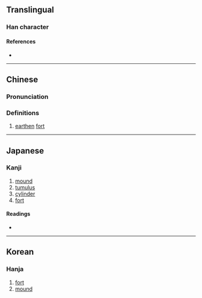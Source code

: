 {{character info}}
==Translingual==

===Han character===
{{Han char|rn=32|rad=土|as=14|sn=17|four=44141|canj=GGNI|ids=⿰土壽}}

====References====
* {{Han ref|kx=0241.110|dkj=05558|dj=0481.010|hdz=10494.130|uh=58D4|ud=22740|bh=ECCB|bd=60619}}

----

==Chinese==
{{zh-forms}}

===Pronunciation===
{{zh-pron
|m=dǎo
|m-s=
|dg=
|c=dou2
|c-t=
|g=
|h=pfs=
|j=
|mb=
|md=
|mn=
|mn-t=
|w=
|x=
|mc=y
|oc=y
|cat=n
}}

===Definitions===
{{zh-hanzi}}

# {{lb|zh|archaic}} [[earthen]] [[fort]]

----

==Japanese==

===Kanji===
{{ja-kanji|grade=|rs=土14}}

# [[mound]]
# [[tumulus]]
# [[cylinder]]
# [[fort]]

====Readings====
* {{ja-readings|on=[[たう]] (tau)|kun=[[とりで]] (toride), [[つか]] (tsuka), [[おか]] (oka), [[つつみ]] (tsutsumi)}}

----

==Korean==

===Hanja===
{{ko-hanja|hangeul=도|rv=do|mr=to}}

# [[fort]]
# [[mound]]